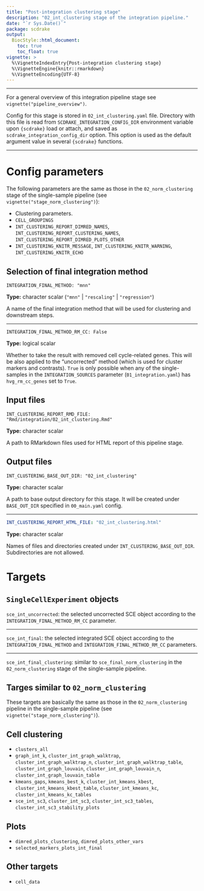 ```yaml
---
title: "Post-integration clustering stage"
description: "02_int_clustering stage of the integration pipeline."
date: "`r Sys.Date()`"
package: scdrake
output:
  BiocStyle::html_document:
    toc: true
    toc_float: true
vignette: >
  %\VignetteIndexEntry{Post-integration clustering stage}
  %\VignetteEngine{knitr::rmarkdown}
  %\VignetteEncoding{UTF-8}  
---
```


***

For a general overview of this integration pipeline stage see `vignette("pipeline_overview")`.

Config for this stage is stored in `02_int_clustering.yaml` file.
Directory with this file is read from `SCDRAKE_INTEGRATION_CONFIG_DIR` environment variable upon `{scdrake}` load or
attach, and saved as `scdrake_integration_config_dir` option. This option is used as the default argument value in
several `{scdrake}` functions.

***

# Config parameters

The following parameters are the same as those in the `02_norm_clustering` stage of the single-sample pipeline
(see `vignette("stage_norm_clustering")`):

- Clustering parameters.
- `CELL_GROUPINGS`
- `INT_CLUSTERING_REPORT_DIMRED_NAMES`, `INT_CLUSTERING_REPORT_CLUSTERING_NAMES`,
  `INT_CLUSTERING_REPORT_DIMRED_PLOTS_OTHER`
- `INT_CLUSTERING_KNITR_MESSAGE`, `INT_CLUSTERING_KNITR_WARNING`, `INT_CLUSTERING_KNITR_ECHO`

## Selection of final integration method

`INTEGRATION_FINAL_METHOD: "mnn"`

**Type:** character scalar (`"mnn"` | `"rescaling"` | `"regression"`)

A name of the final integration method that will be used for clustering and downstream steps.

***

`INTEGRATION_FINAL_METHOD_RM_CC: False`

**Type:** logical scalar

Whether to take the result with removed cell cycle-related genes. This will be also applied to the "uncorrected" method
(which is used for cluster markers and contrasts).
`True` is only possible when any of the single-samples in the `INTEGRATION_SOURCES` parameter (`01_integration.yaml`)
has `hvg_rm_cc_genes` set to `True`.

## Input files

`INT_CLUSTERING_REPORT_RMD_FILE: "Rmd/integration/02_int_clustering.Rmd"`

**Type:** character scalar

A path to RMarkdown files used for HTML report of this pipeline stage.

## Output files

`INT_CLUSTERING_BASE_OUT_DIR: "02_int_clustering"`

**Type:** character scalar

A path to base output directory for this stage. It will be created under `BASE_OUT_DIR` specified in `00_main.yaml` config.

***

```yaml
INT_CLUSTERING_REPORT_HTML_FILE: "02_int_clustering.html"
```

**Type:** character scalar

Names of files and directories created under `INT_CLUSTERING_BASE_OUT_DIR`. Subdirectories are not allowed.

# Targets

## `SingleCellExperiment` objects

`sce_int_uncorrected`: the selected uncorrected SCE object according to the `INTEGRATION_FINAL_METHOD_RM_CC` parameter.

***

`sce_int_final`: the selected integrated SCE object according to the `INTEGRATION_FINAL_METHOD` and
`INTEGRATION_FINAL_METHOD_RM_CC` parameters.

***

`sce_int_final_clustering`: similar to `sce_final_norm_clustering` in the `02_norm_clustering` stage of the
single-sample pipeline.

## Targes similar to `02_norm_clustering`

These targets are basically the same as those in the `02_norm_clustering` pipeline in the single-sample pipeline
(see `vignette("stage_norm_clustering")`).

## Cell clustering

- `clusters_all`
- `graph_int_k`, `cluster_int_graph_walktrap`, `cluster_int_graph_walktrap_n`, `cluster_int_graph_walktrap_table`,
  `cluster_int_graph_louvain`, `cluster_int_graph_louvain_n`, `cluster_int_graph_louvain_table`
- `kmeans_gaps`, `kmeans_best_k`, `cluster_int_kmeans_kbest`, `cluster_int_kmeans_kbest_table`,
  `cluster_int_kmeans_kc`, `cluster_int_kmeans_kc_tables`
- `sce_int_sc3`, `cluster_int_sc3`, `cluster_int_sc3_tables`, `cluster_int_sc3_stability_plots`

## Plots

- `dimred_plots_clustering`, `dimred_plots_other_vars`
- `selected_markers_plots_int_final`

## Other targets

- `cell_data`

